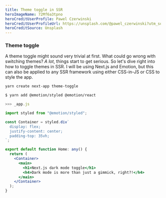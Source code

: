```yaml
---
title: Theme toggle in SSR
heroImageName: 72Mf6a3tpno
heroCreditUserProfile: Pawel Czerwinski
heroCreditUserProfileUrl: https://unsplash.com/@pawel_czerwinski?utm_source=unsplash&utm_medium=referral&utm_content=creditCopyText
heroCreditSource: Unsplash
---
```


### Theme toggle

A theme toggle might sound very trivial at first. What could go wrong with switching themes? _A lot_, things start to get serious. So let's dive right into how to toggle themes in SSR. I will be using Next.js and Emotion, but this can also be applied to any SSR framework using either CSS-in-JS or CSS to style the app.

```bash
yarn create next-app theme-toggle
```

```bash
$ yarn add @emotion/styled @emotion/react
```

```jsx
>>> _app.js

import styled from "@emotion/styled";

const Container = styled.div`
  display: flex;
  justify-content: center;
  padding-top: 35vh;
`;

export default function Home: any() {
  return (
    <Container>
      <main>
        <h1>Next.js dark mode toggle</h1>
        <h4>Dark mode is more than just a gimmick, right?!</h4>
      </main>
    </Container>
  );
}
```
